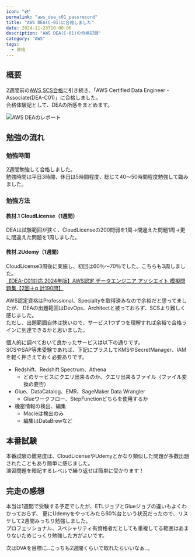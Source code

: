 ```yaml
---
icon: "💿"
permalink: "aws_dea_c01_passrecord"
title: "AWS DEA(C-01)に合格しました"
date: 2024-11-23T10:00:00
description: "AWS DEA(C-01)の合格記録"
category: "AWS"
tags:
  - 資格
---
```


## 概要

2週間前の[AWS SCS合格](https://sori883.dev/posts/aws_scs_c01_passrecord/)に引き続き、「AWS Certified Data Engineer - Associate(DEA-C01)」に合格しました。  
合格体験記として、DEAの所感をまとめます。

![AWS DEAのレポート](./aws_dea_report.webp)

## 勉強の流れ

### 勉強時間

2週間勉強して合格しました。  
勉強時間は平日3時間、休日は5時間程度、総じて40～50時間程度勉強して臨みました。

### 勉強方法

#### 教材.1 CloudLicense（1週間）

DEAは試験範囲が狭く、CloudLicenseの200問弱を1周→間違えた問題1周→更に間違えた問題を1周しました。

<ExLinkCard url="https://cloud-license.com/" />

#### 教材.2Udemy（1週間）

CloudLicense3周後に実施し、初回は60％～70％でした。こちらも3周しました。  
[【DEA-C01対応 2024年版】AWS認定 データエンジニア アソシエイト 模擬問題集【2回＋α 計190問】](https://www.udemy.com/course/dea-c01-2024aws/p)

AWS認定資格はProfessional、Specialtyを取得済みなので余裕だと思ってましたが、
DEAの出題範囲はDevOps、Architectと被っておらず、SCSより難しく感じました。  
ただし、出題範囲自体は狭いので、サービス1つずつを理解すれば余裕で合格ラインに到達できるかと思いました。

個人的に調べておいて良かったサービスは以下の通りです。  
SCSやSAP等未受験であれば、下記にプラスしてKMSやSecretManager、IAMを軽く押さえておく必要ありです。

- Redshift、Redshift Spectrum、Athena
  - どのサービスにクエリ出来るのか、クエリ出来るファイル（ファイル変換の要否）
- Glue、DataCatalog、EMR、SageMaker Data Wrangler
  - Glueワークフロー、StepFunctionどちらを使用するか
- 機密情報の検出、編集
  - Macieは検出のみ
  - 編集はDataBrewなど

## 本番試験

本番試験の難易度は、CloudLicenseやUdemyとかなり類似した問題が多数出題されたこともあり簡単に感じました。  
演習問題を暗記するレベルで繰り返せば簡単に受かります！  

## 完走の感想

本当は1週間で受験する予定でしたが、ETLジョブとGlueジョブの違いもよくわかっておらず、
更にUdemyをやってみたら60%台という状況だったので、リスケして2週間みっちり勉強しました。  
プロフェッショナル、スペシャリティ有資格者だとしても重複してる範囲はあまりないためじっくり勉強した方がよいです。

次はDVAを目標に..こっちも2週間くらいで取れたらいいなぁ..。
